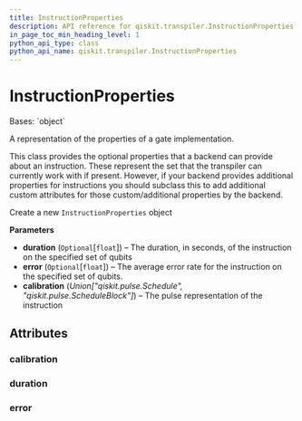 ```yaml
---
title: InstructionProperties
description: API reference for qiskit.transpiler.InstructionProperties
in_page_toc_min_heading_level: 1
python_api_type: class
python_api_name: qiskit.transpiler.InstructionProperties
---
```


# InstructionProperties

<Class id="qiskit.transpiler.InstructionProperties" isDedicatedPage={true} github="https://github.com/qiskit/qiskit/tree/stable/0.20/qiskit/transpiler/target.py" signature="InstructionProperties(duration=None, error=None, calibration=None)">
  Bases: `object`

  A representation of the properties of a gate implementation.

  This class provides the optional properties that a backend can provide about an instruction. These represent the set that the transpiler can currently work with if present. However, if your backend provides additional properties for instructions you should subclass this to add additional custom attributes for those custom/additional properties by the backend.

  Create a new `InstructionProperties` object

  **Parameters**

  *   **duration** (`Optional`\[`float`]) – The duration, in seconds, of the instruction on the specified set of qubits
  *   **error** (`Optional`\[`float`]) – The average error rate for the instruction on the specified set of qubits.
  *   **calibration** (*Union\["qiskit.pulse.Schedule", "qiskit.pulse.ScheduleBlock"]*) – The pulse representation of the instruction

  ## Attributes

  ### calibration

  <Attribute id="qiskit.transpiler.InstructionProperties.calibration" name="calibration" />

  ### duration

  <Attribute id="qiskit.transpiler.InstructionProperties.duration" name="duration" />

  ### error

  <Attribute id="qiskit.transpiler.InstructionProperties.error" name="error" />
</Class>

